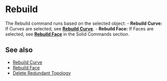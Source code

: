 
# Rebuild

<Reference shortcut="" command="Rebuild" button="In Suggested Commands Menu" buttonIcon="button-rebuild"/>

The Rebuild command runs based on the selected object:
     - **Rebuild Curve:** If Curves are selected, see [**Rebuild Curve**](/sketch/rebuild-curve).
     - **Rebuild Face:** If Faces are selected, see [**Rebuild Face**](/solid/rebuild-face) in the Solid Commands section.

## See also
- [Rebuild Curve](rebuild-curve)
- [Rebuild Face](rebuild-face)
- [Delete Redundant Topology](delete-redundant-topology)